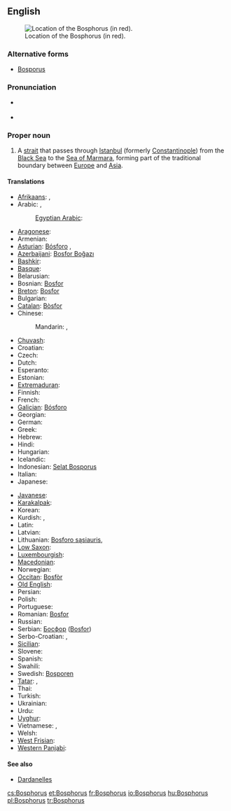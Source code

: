 ==English==
{{wikipedia|Bosporus}}
[[File:Turkish Strait disambig.svg|thumb|Location of the Bosphorus (in red).]]

===Alternative forms===
* [[Bosporus]]

===Pronunciation===
* {{a|UK}} {{IPA|/ˈbɒs.fəɹ.əs/|/ˈbɒs.pəɹ.əs/}}
* {{a|US}} {{IPA|/ˈbɑs.fɚ.əs/|/ˈbɑs.pɚ.əs/}}

===Proper noun===
{{en-proper noun|sg=the Bosphorus}}

# A [[strait]] that passes through [[Istanbul]] (formerly [[Constantinople]]) from the [[Black Sea]] to the [[Sea of Marmara]], forming part of the traditional boundary between [[Europe]] and [[Asia]].

====Translations====
{{trans-top|A strait that passes through Istanbul}}
* [[Afrikaans]]: {{t|af|Bosporus}}, {{t|af|Istanboel-straat}}
* Arabic: {{t|ar|مضيق بوسفور|m|tr=maDiiq búsfur|sc=Arab}}, {{t|ar|البوسفور|m|tr=al-búsfur|sc=Arab}}
*: [[Egyptian Arabic]]: {{tø|arz|البوسفور|sc=Arab}}
* [[Aragonese]]: {{t|an|Bosforo}}
* Armenian: {{t-|hy|Բոսֆոր|tr=Bosfor}}
* [[Asturian]]: [[Bósforo]] {{m}}, {{t|ast|Bósforo}}
* [[Azerbaijani]]: [[Bosfor Boğazı]]
* [[Bashkir]]: {{tø|ba|Босфор|tr=Bosfór|sc=Cyrl}}
* [[Basque]]: {{t|eu|Bosforo itsasartea}}
* Belarusian: {{t|be|Басфор|m|tr=Basfór|sc=Cyrl}}
* Bosnian: [[Bosfor]] {{m}}
* [[Breton]]: [[Bosfor]]
* Bulgarian: {{t|bg|Босфор|m|tr=Bosfor|sc=Cyrl}}
* [[Catalan]]: [[Bòsfor]] {{m}}
* Chinese:
*: Mandarin: {{t|zh|博斯普魯斯海峽|sc=Hani}}, {{t|zh|博斯普鲁斯海峡|tr=Bósīpǔlǔsī hǎixiá|sc=Hani}}
* [[Chuvash]]: {{tø|cv|Босфор|sc=Cyrl}}
* Croatian: {{t-|hr|Bospor|m}}
* Czech: {{t-|cs|Bospor|m}}
* Dutch: {{t|nl|Bosporus}}
* Esperanto: {{t-|eo|Bosporo|xs=Esperanto}}
* Estonian: {{t|et|Bosporus}}
* [[Extremaduran]]: {{tø|ext|Bósforu}}
* Finnish: {{t+|fi|Bosporinsalmi}}
* French: {{t+|fr|Bosphore|m}}
* [[Galician]]: [[Bósforo]] {{m}}
* Georgian: {{t|ka|ბოსფორი|tr=bosp‘ori}}
* German: {{t|de|Bosporus|m}}
* Greek: {{t-|el|Βόσπορος|m|tr=Vósporos}}
* Hebrew: {{t-|he|בוספורוס|m|alt=בּוֹסְפּוֹרוּס|tr=bosporus}}
* Hindi: {{t-|hi|बोस्पोरुस जलसन्धि|tr=bosporus jalsandhi|sc=Deva}}
* Hungarian: {{t+|hu|Boszporusz}}
* Icelandic: {{t-|is|Bosporussund}}
* Indonesian: [[Selat Bosporus]]
* Italian: {{t-|it|Bosforo|m}}
* Japanese: {{t|ja|ボスフォラス海峡|tr=Bosuporasu kaikyō|sc=Jpan}}
{{trans-mid}}
* [[Javanese]]: {{t|jv|Selat Bosporus}}
* [[Karakalpak]]: {{tø|kaa|Bosfor}}
* Korean: {{t|ko|보스포루스 해협|tr=Boseuporuseu haehyeop|sc=Kore}}
* Kurdish: {{t|ku|Tengava Stenbolê}}, {{t|ku|Bosfor}}
* Latin: {{t|la|Bosporus}}
* Latvian: {{t|lv|Bosfors}}
* Lithuanian: [[Bosforo sąsiauris]], {{t|lt|Bosforas}}
* [[Low Saxon]]: {{t|nds|Bosporus}}
* [[Luxembourgish]]: {{t|lb|Bosporus}}
* [[Macedonian]]: {{t|mk|Босфор|m|tr=Bósfor}}
* Norwegian: {{t|no|Bosporos}}
* [[Occitan]]: [[Bosfòr]] {{m}}
* [[Old English]]: {{t|ang|Bosporos}}
* Persian: {{t|fa|تنگه بسفر|tr=tanga Bosfor|sc=fa-Arab}}
* Polish: {{t+|pl|Bosfor|m}}
* Portuguese: {{t|pt|Bósforo|m}}
* Romanian: [[Bosfor]]
* Russian: {{t|ru|Босфор|m|tr=Bosfór|sc=Cyrl}}
* Serbian: [[Босфор]] ([[Bosfor]]) {{m}}
* Serbo-Croatian: {{t|sh|Bosfor|m}}, {{t|sh|Босфор|m}}
* [[Sicilian]]: {{t|scn|Bosfuru}}
* Slovene: {{t+|sl|Bospor|m}}
* Spanish: {{t|es|Bósforo|m}}
* Swahili: {{t|sw|Bosporus}}
* Swedish: [[Bosporen]]
* [[Tatar]]: {{t|tt|Босфор бугазы|tr=Bosfor bugazy|sc=Cyrl}}, {{t|tt|Истанбул бугазы|tr=Istanbul bugazy|sc=Cyrl}}
* Thai: {{t|th|ช่องแคบบอสฟอรัส|sc=Thai}}
* Turkish: {{t+|tr|İstanbul Boğazı}}
* Ukrainian: {{t|uk|Босфор|m|tr=Bosfór|sc=Cyrl}}
* Urdu: {{ur-Arab|[[آبنائے باسفورس]]}}
* [[Uyghur]]: {{t|ug|ئىستانبۇل بوغازى|sc=ug-Arab}}
* Vietnamese: {{t|vi|eo biển Bosporus}}, {{t|vi|eo biển Bospho}}
* Welsh: {{t-|cy|Bosphorus|xs=Welsh}}
* [[West Frisian]]: {{t|fy|Bosporus}}
* [[Western Panjabi]]: {{tø|pnb|باسفورس}}
{{trans-bottom}}

====See also====
* [[Dardanelles]]

[[cs:Bosphorus]]
[[et:Bosphorus]]
[[fr:Bosphorus]]
[[io:Bosphorus]]
[[hu:Bosphorus]]
[[pl:Bosphorus]]
[[tr:Bosphorus]]